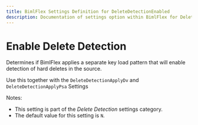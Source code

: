 ```yaml
---
title: BimlFlex Settings Definition for DeleteDetectionEnabled
description: Documentation of settings option within BimlFlex for DeleteDetectionEnabled
---
```

<head>
  <meta name="varigenceProduct" content="BimlFlex"></meta>
  <meta name="varigenceArticleType" content="Reference"></meta>
</head>

# Enable Delete Detection

Determines if BimlFlex applies a separate key load pattern that will enable detection of hard deletes in the source.

Use this together with the `DeleteDetectionApplyDv` and `DeleteDetectionApplyPsa` Settings

Notes:

* This setting is part of the *Delete Detection* settings category.
* The default value for this setting is `N`.

